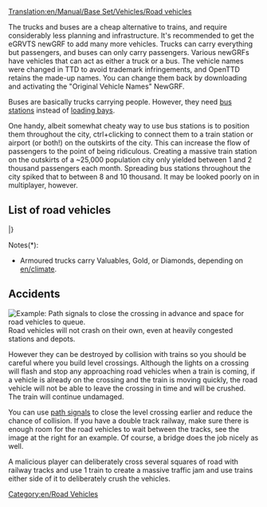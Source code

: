 [[Translation:en/Manual/Base Set/Vehicles/Road vehicles]]
{{en/Table of contents}}

The trucks and buses are a cheap alternative to trains, and require considerably less planning and infrastructure. It's recommended to get the eGRVTS newGRF to add many more vehicles. Trucks can carry everything but passengers, and buses can only carry passengers. Various newGRFs have vehicles that can act as either a truck or a bus.  The vehicle names were changed in TTD to avoid trademark infringements, and OpenTTD retains the made-up names. You can change them back by downloading and activating the "Original Vehicle Names" NewGRF.

Buses are basically trucks carrying people. However, they need [[en/Manual/Loading Bays#Bus Loading Bay|bus stations]] instead of [[en/Manual/Loading Bays#Lorry Loading Bay|loading bays]].

One handy, albeit somewhat cheaty way to use bus stations is to position them throughout the city, ctrl+clicking to connect them to a train station or airport (or both!) on the outskirts of the city. This can increase the flow of passengers to the point of being ridiculous. Creating a massive train station on the outskirts of a ~25,000 population city only yielded between 1 and 2 thousand passengers each month. Spreading bus stations throughout the city spiked that to between 8 and 10 thousand. It may be looked poorly on in multiplayer, however.

==List of road vehicles==
{{en/VehicleTable/Start}}
{{en/VehicleTable/Header|Passengers and Mail}}
{{en/VehicleTable/Row|
*[[en/Manual/Buses]]
*[[en/Manual/Base Set/Vehicles/Mail Trucks]]
|
*[[en/Manual/Buses]]
*[[en/Manual/Base Set/Vehicles/Mail Trucks]]
|
*[[en/Manual/Buses]]
*[[en/Manual/Base Set/Vehicles/Mail Trucks]]
|
*[[en/Manual/Buses]]
*[[en/Manual/Base Set/Vehicles/Mail Trucks]]
}}
{{en/VehicleTable/Header|Common cargo}}
{{en/VehicleTable/Row|
*[[en/Manual/Base Set/Vehicles/Oil Tankers]]
*[[en/Manual/Base Set/Vehicles/Goods Trucks]]
*[[en/Manual/Base Set/Vehicles/Grain Trucks]]
*[[en/Manual/Base Set/Vehicles/Livestock Vans]]
*[[en/Manual/Base Set/Vehicles/Wood Trucks]]
|
*[[en/Manual/Base Set/Vehicles/Oil Tankers]]
*[[en/Manual/Base Set/Vehicles/Goods Trucks]]
*[[en/Manual/Base Set/Vehicles/Grain Trucks]]
*[[en/Manual/Base Set/Vehicles/Livestock Vans]]
*[[en/Manual/Base Set/Vehicles/Wood Trucks]]
|
*[[en/Manual/Base Set/Vehicles/Oil Tankers]]
*[[en/Manual/Base Set/Vehicles/Goods Trucks]]
*[[en/Manual/Base Set/Vehicles/Grain Trucks]]
* -
*[[en/Manual/Base Set/Vehicles/Wood Trucks]]
|
*[[en/Manual/Base Set/Vehicles/Cola Trucks]]
*[[en/Manual/Base Set/Vehicles/Sweet Trucks]]
*[[en/Manual/Base Set/Vehicles/Toy Vans]]
*[[en/Manual/Base Set/Vehicles/Battery Trucks]]
*[[en/Manual/Base Set/Vehicles/Candyfloss Trucks]]
}}
{{en/VehicleTable/Header|Similar cargo}}
{{en/VehicleTable/Row|
*[[en/Manual/Base Set/Vehicles/Armoured Trucks]]*
*[[en/Manual/Base Set/Vehicles/Coal Trucks]]
*[[en/Manual/Base Set/Vehicles/Iron Ore Trucks]]
*[[en/Manual/Base Set/Vehicles/Steel Trucks]]
* -
|
*[[en/Manual/Base Set/Vehicles/Armoured Trucks]]*
*[[en/Manual/Base Set/Vehicles/Coal Trucks]]
* -
*[[en/Manual/Base Set/Vehicles/Paper Trucks]]
*[[en/Manual/Base Set/Vehicles/Food Vans]]
|
*[[en/Manual/Base Set/Vehicles/Armoured Trucks]]*
* -
*[[en/Manual/Base Set/Vehicles/Copper Ore Trucks]]
* -
*[[en/Manual/Base Set/Vehicles/Food Vans]]
|
* -
*[[en/Manual/Base Set/Vehicles/Sugar Trucks]]
* -
* -
* -
}}
{{en/VehicleTable/Header|Other cargo}}
{{en/VehicleTable/Row|
|
|
*[[en/Manual/Base Set/Vehicles/Water Tankers]]
*[[en/Manual/Base Set/Vehicles/Fruit Trucks]]
*[[en/Manual/Base Set/Vehicles/Rubber Trucks]]
|
*[[en/Manual/Base Set/Vehicles/Bubble Trucks]]
*[[en/Manual/Base Set/Vehicles/Fizzy Drink Trucks]]
*[[en/Manual/Base Set/Vehicles/Plastic Trucks]]
*[[en/Manual/Base Set/Vehicles/Toffee Trucks]]
}}
|}

Notes(*):
*Armoured trucks carry Valuables, Gold, or Diamonds, depending on [[en/climate]].

==Accidents==
[[File:en/Roadvehicledualtrack.png|right|frame|Example: Path signals to close the crossing in advance and space for road vehicles to queue.]]
Road vehicles will not crash on their own, even at heavily congested stations and depots.  

However they can be destroyed by collision with trains so you should be careful where you build level crossings.  Although the lights on a crossing will flash and stop any approaching road vehicles when a train is coming, if a vehicle is already on the crossing and the train is moving quickly, the road vehicle will not be able to leave the crossing in time and will be crushed.  The train will continue undamaged.

You can use [[en/Path Signals#Path_Signals|path signals]] to close the level crossing earlier and reduce the chance of collision. If you have a double track railway, make sure there is enough room for the road vehicles to wait between the tracks, see the image at the right for an example. Of course, a bridge does the job nicely as well.

A malicious player can deliberately cross several squares of road with railway tracks and use 1 train to create a massive traffic jam and use trains either side of it to deliberately crush the vehicles.

[[Category:en/Road Vehicles]]